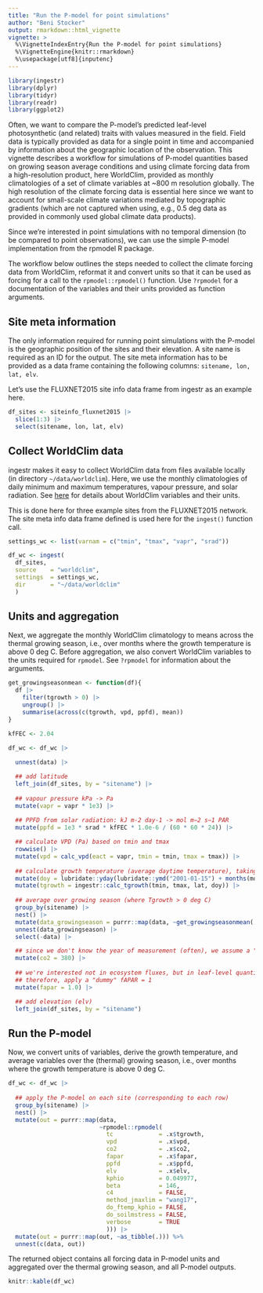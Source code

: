 ```yaml
---
title: "Run the P-model for point simulations"
author: "Beni Stocker"
output: rmarkdown::html_vignette
vignette: >
  %\VignetteIndexEntry{Run the P-model for point simulations}
  %\VignetteEngine{knitr::rmarkdown}
  %\usepackage[utf8]{inputenc}
---
```


```r
library(ingestr)
library(dplyr)
library(tidyr)
library(readr)
library(ggplot2)
```

Often, we want to compare the P-model's predicted leaf-level photosynthetic (and related) traits with values measured in the field. Field data is typically provided as data for a single point in time and accompanied by information about the geographic location of the observation. This vignette describes a workflow for simulations of P-model quantities based on growing season average conditions and using climate forcing data from a high-resolution product, here WorldClim, provided as monthly climatologies of a set of climate variables at ~800 m resolution globally. The high resolution of the climate forcing data is essential here since we want to account for small-scale climate variations mediated by topographic gradients (which are not captured when using, e.g., 0.5 deg data as provided in commonly used global climate data products).

Since we're interested in point simulations with no temporal dimension (to be compared to point observations), we can use the simple P-model implementation from the rpmodel R package.

The workflow below outlines the steps needed to collect the climate forcing data from WorldClim, reformat it and convert units so that it can be used as forcing for a call to the `rpmodel::rpmodel()` function. Use `?rpmodel` for a documentation of the variables and their units provided as function arguments.

## Site meta information

The only information required for running point simulations with the P-model is the geographic position of the sites and their elevation. A site name is required as an ID for the output. The site meta information has to be provided as a data frame containing the following columns: `sitename, lon, lat, elv`. 

Let's use the FLUXNET2015 site info data frame from ingestr as an example here.
```r
df_sites <- siteinfo_fluxnet2015 |> 
  slice(1:3) |> 
  select(sitename, lon, lat, elv)
```

## Collect WorldClim data

ingestr makes it easy to collect WorldClim data from files available locally (in directory `~/data/worldclim`). Here, we use the monthly climatologies of daily minimum and maximum temperatures, vapour pressure, and solar radiation. See [here]() for details about WorldClim variables and their units.

This is done here for three example sites from the FLUXNET2015 network. The site meta info data frame defined is used here for the `ingest()` function call.

```r
settings_wc <- list(varnam = c("tmin", "tmax", "vapr", "srad"))

df_wc <- ingest(
  df_sites,
  source    = "worldclim",
  settings  = settings_wc,
  dir       = "~/data/worldclim"
  )
```

## Units and aggregation

Next, we aggregate the monthly WorldClim climatology to means across the thermal growing season, i.e., over months where the growth temperature is above 0 deg C. Before aggregation, we also convert WorldClim variables to the units required for `rpmodel`. See `?rpmodel` for information about the arguments.
```r
get_growingseasonmean <- function(df){
  df |> 
    filter(tgrowth > 0) |> 
    ungroup() |> 
    summarise(across(c(tgrowth, vpd, ppfd), mean))
}

kfFEC <- 2.04

df_wc <- df_wc |> 
  
  unnest(data) |> 

  ## add latitude
  left_join(df_sites, by = "sitename") |> 
  
  ## vapour pressure kPa -> Pa
  mutate(vapr = vapr * 1e3) |>
  
  ## PPFD from solar radiation: kJ m-2 day-1 -> mol m−2 s−1 PAR
  mutate(ppfd = 1e3 * srad * kfFEC * 1.0e-6 / (60 * 60 * 24)) |>

  ## calculate VPD (Pa) based on tmin and tmax
  rowwise() |> 
  mutate(vpd = calc_vpd(eact = vapr, tmin = tmin, tmax = tmax)) |> 
  
  ## calculate growth temperature (average daytime temperature), taking the 15 in each month
  mutate(doy = lubridate::yday(lubridate::ymd("2001-01-15") + months(month - 1))) |> 
  mutate(tgrowth = ingestr::calc_tgrowth(tmin, tmax, lat, doy)) |> 
  
  ## average over growing season (where Tgrowth > 0 deg C)
  group_by(sitename) |> 
  nest() |> 
  mutate(data_growingseason = purrr::map(data, ~get_growingseasonmean(.))) |> 
  unnest(data_growingseason) |> 
  select(-data) |> 

  ## since we don't know the year of measurement (often), we assume a "generic" concentration (ppm)
  mutate(co2 = 380) |> 
  
  ## we're interested not in ecosystem fluxes, but in leaf-level quantities
  ## therefore, apply a "dummy" fAPAR = 1
  mutate(fapar = 1.0) |> 

  ## add elevation (elv)
  left_join(df_sites, by = "sitename")
```

## Run the P-model

Now, we convert units of variables, derive the growth temperature, and average variables over the (thermal) growing season, i.e., over months where the growth temperature is above 0 deg C.
```r
df_wc <- df_wc |> 
  
  ## apply the P-model on each site (corresponding to each row)
  group_by(sitename) |> 
  nest() |> 
  mutate(out = purrr::map(data, 
                          ~rpmodel::rpmodel( 
                            tc             = .x$tgrowth,
                            vpd            = .x$vpd,
                            co2            = .x$co2,
                            fapar          = .x$fapar,
                            ppfd           = .x$ppfd,
                            elv            = .x$elv,
                            kphio          = 0.049977,
                            beta           = 146,
                            c4             = FALSE,
                            method_jmaxlim = "wang17",
                            do_ftemp_kphio = FALSE,
                            do_soilmstress = FALSE,
                            verbose        = TRUE 
                            ))) |> 
  mutate(out = purrr::map(out, ~as_tibble(.))) %>% 
  unnest(c(data, out))
```

The returned object contains all forcing data in P-model units and aggregated over the thermal growing season, and all P-model outputs.
```r
knitr::kable(df_wc)
```


